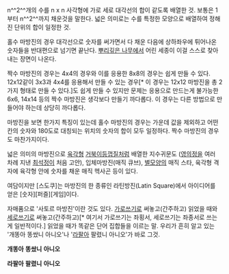 n^^2^^개의 수를 n x n 사각형에 가로 세로 대각선의 합이 같도록 배열한 것. 보통은 1부터 n^^2^^까지 채운것을 말한다. 넓은 의미로는 수를 특정한 모양으로 배열하여 정해진 단위의 합이 일정한 것.

홀수 마방진의 경우 대각선으로 숫자를 써가면서 다 채운 다음에 상하좌우에 튀어나온 숫자들을 반대편으로 넘기면 끝난다. [[뿌리깊은 나무]]에서 어린 세종이 이걸 스스로 찾아내는 장면이 나온다.

짝수 마방진의 경우는 4x4의 경우와 이를 응용한 8x8의 경우는 쉽게 만들 수 있다. 12x12같이 3x3과 4x4를 응용해서 만들 수 있는 경우[* 이 경우는 12x12 마방진을 총 2가지 형태로 만들 수 있다.]도 쉽게 만들 수 있지만 문제는 응용으로 만드는게 불가능한 6x6, 14x14 등의 짝수 마방진은 생각보다 만들기 까다롭다. 이 경우는 다른 방법으로 만들어야 하는데 상당히 까다롭다.

마방진을 보면 한가지 특징이 있는데 홀수 마방진의 경우는 가운데 값을 제외하고 어떤 칸의 숫자와 180도로 대칭되는 위치의 숫자의 합이 모두 일정하다. 짝수 마방진의 경우도 마찬가지이다.

넓은 의미의 마방진으로 [[육각형]] [[거북이]]등껍질처럼 배열한 지수귀문도 ([[영의정]]을 여러 차례 지낸 [[최석정]]이 처음 고안), 입체마방진(매직 큐브), [[별]]모양의 매직 스타, 육각형 격자에 육각형 안에 숫자를 채운 매직 헥사곤 등이 있다.

여담이지만 [스도쿠]는 마방진의 한 종류인 라틴방진(Latin Square)에서 아이디어를 얻은 [숫자][퍼즐][게임]이다.

자매품으로 '사토르 마방진'이란 것도 있다. [[가로쓰기]]로 써놓고(간주하고) 읽었을 때와 [[세로쓰기]]로 써놓고(간주하고)[* 여기서 가로쓰기는 좌횡서, 세로쓰기는 좌종서로 쓰는 게 일반적이다.] 읽었을 때가 똑같은 단어 집합들을 이르는 말. 우리가 흔히 알고 있는 '개똥아 똥쌌니 아니오'나 '[[라팔]]아 팔렸니 아니오'가 바로 그것.

'''개똥아'''
'''똥쌌니'''
'''아니오'''

'''라팔아'''
'''팔렸니'''
'''아니오'''
